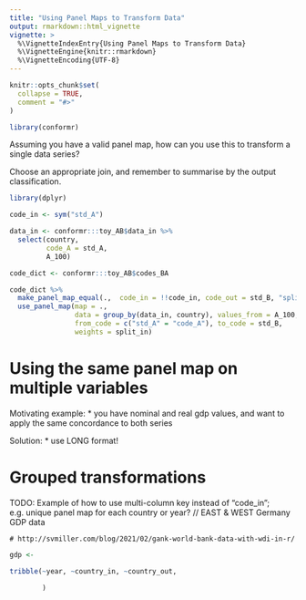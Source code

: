 ```yaml
---
title: "Using Panel Maps to Transform Data"
output: rmarkdown::html_vignette
vignette: >
  %\VignetteIndexEntry{Using Panel Maps to Transform Data}
  %\VignetteEngine{knitr::rmarkdown}
  %\VignetteEncoding{UTF-8}
---
```


```r
knitr::opts_chunk$set(
  collapse = TRUE,
  comment = "#>"
)
```

```r
library(conformr)

```

Assuming you have a valid panel map, how can you use this to transform a single data series? 

Choose an appropriate join, and remember to summarise by the output classification.

```r
library(dplyr)

code_in <- sym("std_A")

data_in <- conformr:::toy_AB$data_in %>%
  select(country, 
         code_A = std_A,
         A_100)

code_dict <- conformr:::toy_AB$codes_BA

code_dict %>% 
  make_panel_map_equal(.,  code_in = !!code_in, code_out = std_B, "split_in") %>%
  use_panel_map(map = .,
                data = group_by(data_in, country), values_from = A_100, 
                from_code = c("std_A" = "code_A"), to_code = std_B, 
                weights = split_in)
```

# Using the same panel map on multiple variables

Motivating example: 
* you have nominal and real gdp values, and want to apply the same concordance to both series

Solution:
* use LONG format!

# Grouped transformations
TODO: Example of how to use multi-column key instead of "code_in"; 
e.g. unique panel map for each country or year? // EAST & WEST Germany GDP data
```
# http://svmiller.com/blog/2021/02/gank-world-bank-data-with-wdi-in-r/
```
```r
gdp <- 

tribble(~year, ~country_in, ~country_out,
        
        )


```
